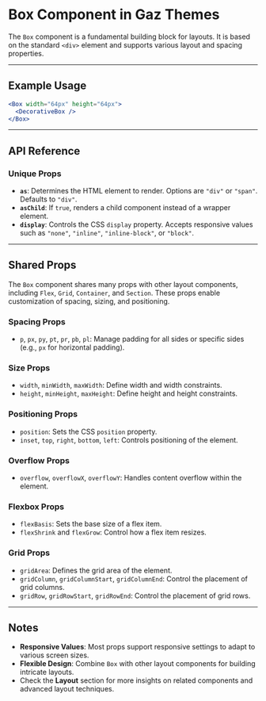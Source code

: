 # Box Component in Gaz Themes

The `Box` component is a fundamental building block for layouts. It is based on the standard `<div>` element and supports various layout and spacing properties.

---

## Example Usage

```jsx
<Box width="64px" height="64px">
  <DecorativeBox />
</Box>
```

---

## API Reference

### Unique Props

- **`as`**: Determines the HTML element to render. Options are `"div"` or `"span"`. Defaults to `"div"`.
- **`asChild`**: If `true`, renders a child component instead of a wrapper element.
- **`display`**: Controls the CSS `display` property. Accepts responsive values such as `"none"`, `"inline"`, `"inline-block"`, or `"block"`.

---

## Shared Props

The `Box` component shares many props with other layout components, including `Flex`, `Grid`, `Container`, and `Section`. These props enable customization of spacing, sizing, and positioning.

### Spacing Props

- `p`, `px`, `py`, `pt`, `pr`, `pb`, `pl`: Manage padding for all sides or specific sides (e.g., `px` for horizontal padding).

### Size Props

- `width`, `minWidth`, `maxWidth`: Define width and width constraints.
- `height`, `minHeight`, `maxHeight`: Define height and height constraints.

### Positioning Props

- `position`: Sets the CSS `position` property.
- `inset`, `top`, `right`, `bottom`, `left`: Controls positioning of the element.

### Overflow Props

- `overflow`, `overflowX`, `overflowY`: Handles content overflow within the element.

### Flexbox Props

- `flexBasis`: Sets the base size of a flex item.
- `flexShrink` and `flexGrow`: Control how a flex item resizes.

### Grid Props

- `gridArea`: Defines the grid area of the element.
- `gridColumn`, `gridColumnStart`, `gridColumnEnd`: Control the placement of grid columns.
- `gridRow`, `gridRowStart`, `gridRowEnd`: Control the placement of grid rows.

---

## Notes

- **Responsive Values**: Most props support responsive settings to adapt to various screen sizes.
- **Flexible Design**: Combine `Box` with other layout components for building intricate layouts.
- Check the **Layout** section for more insights on related components and advanced layout techniques.
